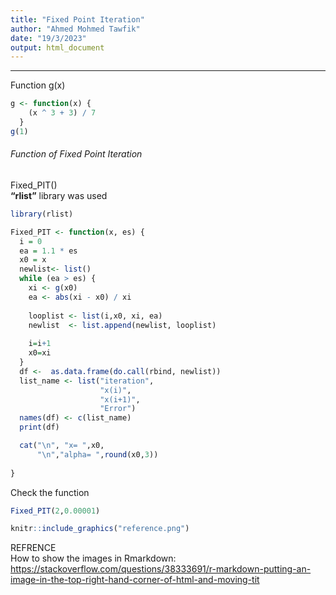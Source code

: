 ---
title: "Fixed Point Iteration"
author: "Ahmed Mohmed Tawfik"
date: "19/3/2023"
output: html_document
---

<script>
   $(document).ready(function() {
     $head = $('#header');
     $head.prepend('<img src=\"https://pbs.twimg.com/profile_images/1103930224318672900/ihdChg0V_400x400.png" alt="FEPS" style=\"float: right;width: 80px;\"/>')
     $head.prepend('<img src=\"https://www.logolynx.com/images/logolynx/s_13/13dc1854ad6c0ba730f884b1c66c2391.jpeg" alt="CAIRO UNIVERSITY" style=\"float: right;width: 70px;\"/>')
     
   });
</script>

<hr>
Function g(x) 
```{r}
g <- function(x) {
    (x ^ 3 + 3) / 7
  }
g(1)
```
###### Function of Fixed Point Iteration 
Fixed_PIT() 
<br>
 **"rlist"** library was used

```{r, echo=FALSE,results = "hide", warning=FALSE}
library(rlist)
```

```{r}
Fixed_PIT <- function(x, es) {
  i = 0
  ea = 1.1 * es
  x0 = x
  newlist<- list()
  while (ea > es) {
    xi <- g(x0)
    ea <- abs(xi - x0) / xi
    
    looplist <- list(i,x0, xi, ea)
    newlist  <- list.append(newlist, looplist)
      
    i=i+1
    x0=xi
  }
  df <-  as.data.frame(do.call(rbind, newlist))
  list_name <- list("iteration",
                    "x(i)",
                    "x(i+1)",
                    "Error")
  names(df) <- c(list_name)
  print(df)

  cat("\n", "x= ",x0,
      "\n","alpha= ",round(x0,3))
  
}
```

 Check the function
```{r}
Fixed_PIT(2,0.00001)
```

```{r,out.width = "3%",echo=FALSE}
knitr::include_graphics("reference.png")
```
REFRENCE
<br>
How to show the images in Rmarkdown: <https://stackoverflow.com/questions/38333691/r-markdown-putting-an-image-in-the-top-right-hand-corner-of-html-and-moving-tit>
